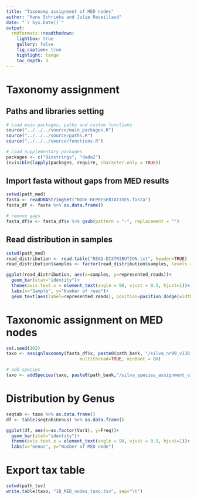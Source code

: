 ```yaml
---
title: "Taxonomy assignment of MED nodes"
author: "Hans Schrieke and Julie Reveillaud"
date: "`r Sys.Date()`"
output: 
  rmdformats::readthedown:
    lightbox: true
    gallery: false
    fig_caption: true
    highlight: tango
    toc_depth: 3
---
```


# Taxonomy assignment

## Paths and libraries setting

```r
# Load main packages, paths and custom functions
source("../../../source/main_packages.R")
source("../../../source/paths.R")
source("../../../source/functions.R")

# Load supplementary packages
packages <- c("Biostrings", "dada2")
invisible(lapply(packages, require, character.only = TRUE))
```

## Import fasta without gaps from MED results
```r
setwd(path_med)
fasta <- readDNAStringSet("NODE-REPRESENTATIVES.fasta")
fasta_df <- fasta %>% as.data.frame()

# remove gaps
fasta_df$x <- fasta_df$x %>% gsub(pattern = "-", replacement = "")
```

## Read distribution in samples
```r
setwd(path_med)
read_distribution <- read.table("READ-DISTRIBUTION.txt", header=TRUE)
read_distribution$samples <- factor(read_distribution$samples, levels = read_distribution$samples[order(read_distribution$represented_reads)])

ggplot(read_distribution, aes(x=samples, y=represented_reads))+
  geom_bar(stat="identity")+
  theme(axis.text.x = element_text(angle = 90, vjust = 0.5, hjust=1))+
  labs(x="Sample", y="Number of read")+
  geom_text(aes(label=represented_reads), position=position_dodge(width=0.5), size=2, hjust=-0.25, vjust=0.25, angle=90)
```
# Taxonomic assignment on MED nodes
```r
set.seed(102)
taxo <- assignTaxonomy(fasta_df$x, paste0(path_bank, "/silva_nr99_v138_train_set.fa.gz"),
                            multithread=TRUE, minBoot = 80)

# add species
taxo <- addSpecies(taxo, paste0(path_bank,"/silva_species_assignment_v138.fa"))
```

# Distribution by Genus
```r
seqtab <- taxo %>% as.data.frame()
df <- table(seqtab$Genus) %>% as.data.frame()

ggplot(df, aes(x=as.factor(Var1), y=Freq))+
  geom_bar(stat="identity")+
  theme(axis.text.x = element_text(angle = 90, vjust = 0.5, hjust=1))+
  labs(x="Genus", y="Number of MED node")
```

# Export tax table
```r
setwd(path_tsv)
write.table(taxo, "1B_MED_nodes_taxo.tsv", sep="\t")
```
